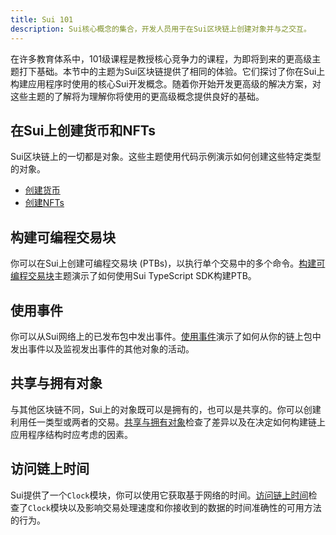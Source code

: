 ```yaml
---
title: Sui 101
description: Sui核心概念的集合，开发人员用于在Sui区块链上创建对象并与之交互。
---
```


在许多教育体系中，101级课程是教授核心竞争力的课程，为即将到来的更高级主题打下基础。本节中的主题为Sui区块链提供了相同的体验。它们探讨了你在Sui上构建应用程序时使用的核心Sui开发概念。随着你开始开发更高级的解决方案，对这些主题的了解将为理解你将使用的更高级概念提供良好的基础。

## 在Sui上创建货币和NFTs

Sui区块链上的一切都是对象。这些主题使用代码示例演示如何创建这些特定类型的对象。

- [创建货币](./sui-101/create-coin.mdx)
- [创建NFTs](./sui-101/create-nft.mdx)

## 构建可编程交易块

你可以在Sui上创建可编程交易块 (PTBs)，以执行单个交易中的多个命令。[构建可编程交易块](./sui-101/building-ptb.mdx)主题演示了如何使用Sui TypeScript SDK构建PTB。

## 使用事件

你可以从Sui网络上的已发布包中发出事件。[使用事件](./sui-101/using-events.mdx)演示了如何从你的链上包中发出事件以及监视发出事件的其他对象的活动。

## 共享与拥有对象

与其他区块链不同，Sui上的对象既可以是拥有的，也可以是共享的。你可以创建利用任一类型或两者的交易。[共享与拥有对象](./sui-101/shared-owned.mdx)检查了差异以及在决定如何构建链上应用程序结构时应考虑的因素。

## 访问链上时间

Sui提供了一个`Clock`模块，你可以使用它获取基于网络的时间。[访问链上时间](./sui-101/access-time.mdx)检查了`Clock`模块以及影响交易处理速度和你接收到的数据的时间准确性的可用方法的行为。
